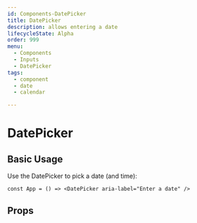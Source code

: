 ```yaml
---
id: Components-DatePicker
title: DatePicker
description: allows entering a date
lifecycleState: Alpha
order: 999
menu:
  - Components
  - Inputs
  - DatePicker
tags:
  - component
  - date
  - calendar

---
```


# DatePicker

## Basic Usage

Use the DatePicker to pick a date (and time):

```jsx-live
const App = () => <DatePicker aria-label="Enter a date" />
```
## Props

<PropsTable id="DatePicker"/> 